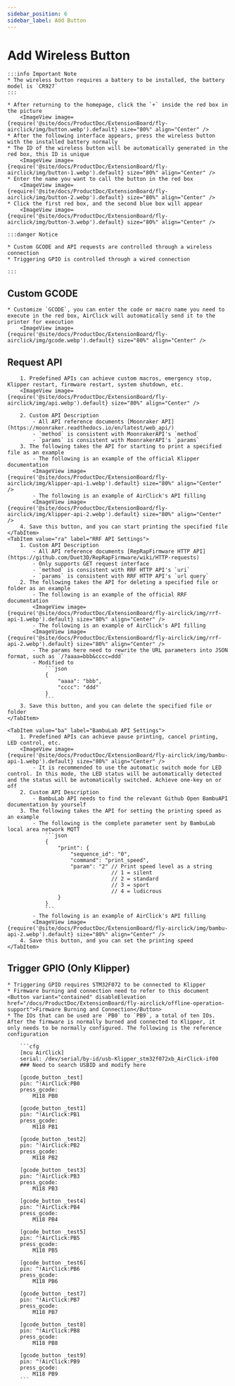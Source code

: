 ```yaml
---
sidebar_position: 6
sidebar_label: Add Button
---
```


# Add Wireless Button

    :::info Important Note
    * The wireless button requires a battery to be installed, the battery model is `CR927`
    :::

    * After returning to the homepage, click the `+` inside the red box in the picture
        <ImageView image={require('@site/docs/ProductDoc/ExtensionBoard/fly-airclick/img/button.webp').default} size="80%" align="Center" />
    * After the following interface appears, press the wireless button with the installed battery normally
    * The ID of the wireless button will be automatically generated in the red box, this ID is unique
        <ImageView image={require('@site/docs/ProductDoc/ExtensionBoard/fly-airclick/img/button-1.webp').default} size="80%" align="Center" />
    * Enter the name you want to call the button in the red box
        <ImageView image={require('@site/docs/ProductDoc/ExtensionBoard/fly-airclick/img/button-2.webp').default} size="80%" align="Center" />
    * Click the first red box, and the second blue box will appear
        <ImageView image={require('@site/docs/ProductDoc/ExtensionBoard/fly-airclick/img/button-3.webp').default} size="80%" align="Center" />

    :::danger Notice

    * Custom GCODE and API requests are controlled through a wireless connection
    * Triggering GPIO is controlled through a wired connection

    :::

## Custom GCODE
    * Customize `GCODE`, you can enter the code or macro name you need to execute in the red box, AirClick will automatically send it to the printer for execution
        <ImageView image={require('@site/docs/ProductDoc/ExtensionBoard/fly-airclick/img/gcode.webp').default} size="80%" align="Center" />

## Request API

<Tabs>
    <TabItem value="ka" label="Klipper API Settings" default>

        1. Predefined APIs can achieve custom macros, emergency stop, Klipper restart, firmware restart, system shutdown, etc.
        <ImageView image={require('@site/docs/ProductDoc/ExtensionBoard/fly-airclick/img/api.webp').default} size="80%" align="Center" />

        2. Custom API Description
            - All API reference documents [Moonraker API](https://moonraker.readthedocs.io/en/latest/web_api/)
            - `method` is consistent with MoonrakerAPI's `method`
            - `params` is consistent with MoonrakerAPI's `params`
        3. The following takes the API for starting to print a specified file as an example
            - The following is an example of the official Klipper documentation
            <ImageView image={require('@site/docs/ProductDoc/ExtensionBoard/fly-airclick/img/klipper-api-1.webp').default} size="80%" align="Center" />
            - The following is an example of AirClick's API filling
            <ImageView image={require('@site/docs/ProductDoc/ExtensionBoard/fly-airclick/img/klipper-api-2.webp').default} size="80%" align="Center" />
        4. Save this button, and you can start printing the specified file
    </TabItem>
    <TabItem value="ra" label="RRF API Settings">
        1. Custom API Description
            - All API reference documents [RepRapFirmware HTTP API](https://github.com/Duet3D/RepRapFirmware/wiki/HTTP-requests)
            - Only supports GET request interface
            - `method` is consistent with RRF HTTP API's `uri`
            - `params` is consistent with RRF HTTP API's `url query`
        2. The following takes the API for deleting a specified file or folder as an example
            - The following is an example of the official RRF documentation
            <ImageView image={require('@site/docs/ProductDoc/ExtensionBoard/fly-airclick/img/rrf-api-1.webp').default} size="80%" align="Center" />
            - The following is an example of AirClick's API filling
            <ImageView image={require('@site/docs/ProductDoc/ExtensionBoard/fly-airclick/img/rrf-api-2.webp').default} size="80%" align="Center" />
            - The params here need to rewrite the URL parameters into JSON format, such as `/?aaaa=bbb&cccc=ddd`
            - Modified to
                ```json
                {
                    "aaaa": "bbb",
                    "cccc": "ddd"
                }
                ```
        3. Save this button, and you can delete the specified file or folder
    </TabItem>

    <TabItem value="ba" label="BambuLab API Settings">
        1. Predefined APIs can achieve pause printing, cancel printing, LED control, etc.
        <ImageView image={require('@site/docs/ProductDoc/ExtensionBoard/fly-airclick/img/bambu-api-1.webp').default} size="80%" align="Center" />
            - It is recommended to use the automatic switch mode for LED control. In this mode, the LED status will be automatically detected and the status will be automatically switched. Achieve one-key on or off
        2. Custom API Description
            - BambuLab API needs to find the relevant Github Open BambuAPI documentation by yourself
        3. The following takes the API for setting the printing speed as an example
            - The following is the complete parameter sent by BambuLab local area network MQTT
                ```json
                {
                    "print": {
                        "sequence_id": "0",
                        "command": "print_speed",
                        "param": "2" // Print speed level as a string
                                     // 1 = silent
                                     // 2 = standard
                                     // 3 = sport
                                     // 4 = ludicrous
                    }
                }
                ```
            - The following is an example of AirClick's API filling
            <ImageView image={require('@site/docs/ProductDoc/ExtensionBoard/fly-airclick/img/bambu-api-2.webp').default} size="80%" align="Center" />
        4. Save this button, and you can set the printing speed
    </TabItem>

</Tabs>
    

## Trigger GPIO (Only Klipper)
    * Triggering GPIO requires STM32F072 to be connected to Klipper
    * Firmware burning and connection need to refer to this document <Button variant="contained" disableElevation href="/docs/ProductDoc/ExtensionBoard/fly-airclick/offline-operation-support">Firmware Burning and Connection</Button>
    * The IOs that can be used are `PB0` to `PB9`, a total of ten IOs. After the firmware is normally burned and connected to Klipper, it only needs to be normally configured. The following is the reference configuration
    
        ```cfg
        [mcu AirClick]
        serial: /dev/serial/by-id/usb-Klipper_stm32f072xb_AirClick-if00
        ### Need to search USBID and modify here

        [gcode_button _test]
        pin: ^!AirClick:PB0
        press_gcode:
            M118 PB0

        [gcode_button _test1]
        pin: ^!AirClick:PB1
        press_gcode:
            M118 PB1

        [gcode_button _test2]
        pin: ^!AirClick:PB2
        press_gcode:
            M118 PB2

        [gcode_button _test3]
        pin: ^!AirClick:PB3
        press_gcode:
            M118 PB3

        [gcode_button _test4]
        pin: ^!AirClick:PB4
        press_gcode:
            M118 PB4

        [gcode_button _test5]
        pin: ^!AirClick:PB5
        press_gcode:
            M118 PB5

        [gcode_button _test6]
        pin: ^!AirClick:PB6
        press_gcode:
            M118 PB6

        [gcode_button _test7]
        pin: ^!AirClick:PB7
        press_gcode:
            M118 PB7

        [gcode_button _test8]
        pin: ^!AirClick:PB8
        press_gcode:
            M118 PB8

        [gcode_button _test9]
        pin: ^!AirClick:PB9
        press_gcode:
            M118 PB9
        ```
